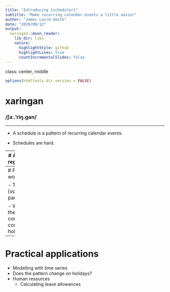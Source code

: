 ```yaml
---
title: "Introducing {scheduler}"
subtitle: "Make recurring calendar events a little easier"
author: "James Laird-Smith"
date: "2019/09/12"
output:
  xaringan::moon_reader:
    lib_dir: libs
    nature:
      highlightStyle: github
      highlightLines: true
      countIncrementalSlides: false
---
```

class: center, middle

```r
options(htmltools.dir.version = FALSE)
```

# xaringan

### /ʃaː.'riŋ.ɡan/

---

- A schedule is a pattern of recurring calendar events.

- Schedules are hard.

---
# A boring regression

## A boring result:

```r
fit = lm(dist ~ 1 + speed, data = cars)
coef(summary(fit))
```

---
# Further work

- The {*vacationr*} package

- Wraps the most common country holidays.

---
# Practical applications

* Modelling with time series
 - Does the pattern change on holidays?
* Human resources
  - Calculating leave allowances
